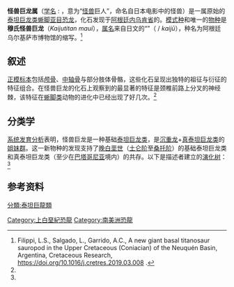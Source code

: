 {{Automatic taxobox
| fossil_range = [[白垩纪|白垩纪]]晚期，[[科尼亚克阶|科尼亚克阶]]<br>{{fossil range|89|86}}
| taxon = Kaijutitan
| image =
| image_caption =
| authority = Filippi, Salgado & Garrido, [[2019年|2019]]
| type_species = '''穆氏怪兽巨龙<br>''Kaijutitan maui'''''
| type_species_authority = Filippi, Salgado & Garrido, 2019}}

'''怪兽巨龙属'''（[[学名|学名]] : {{lang|la|''Kaijutitan''}}，意为“[[怪兽_(特摄)|怪兽]]巨人”，命名自日本电影中的怪兽）是一属原始的[[泰坦巨龙类|泰坦巨龙类]][[蜥脚亚目|蜥脚亚目]][[恐龙|恐龙]]，化石发现于[[阿根廷|阿根廷]][[内乌肯省|内乌肯省]]的{{link-en|巴罗萨组|Sierra Barrosa Formation}}。[[模式种|模式种]]和唯一的[[物种|物种]]是'''穆氏怪兽巨龙'''（''Kaijutitan maui''），[[属|属名]]来自日文的“{{lang|ja|怪獣}}”（{{lang|ja|かいじゅう}} / ''kaijū''），种名为阿根廷乌尔基萨市博物馆的缩写。<ref name=kaijutitan>Filippi, L.S., Salgado, L., Garrido, A.C., A new giant basal titanosaur sauropod in the Upper Cretaceous (Coniacian) of the Neuquén Basin, Argentina, Cretaceous Research, https://doi.org/10.1016/j.cretres.2019.03.008 {{Wayback|url=https://doi.org/10.1016/j.cretres.2019.03.008 |date=20200622012728 }}.</ref>

==叙述==
[[正模标本|正模标本]]包括[[颅骨|颅骨]]、[[人体解剖学方位|中轴骨]]与部分肢体骨骼，这些化石呈现出独特的祖征与衍征的特征组合。在怪兽巨龙的化石上观察到的最显著的特征是颈椎前路上分叉的神经棘，该特征在[[蜥脚类|蜥脚类]]动物的进化中已经出现了好几次。<ref name=kaijutitan/>

==分类学==
[[系统发育分析|系统发育分析]]表明，怪兽巨龙是一种基础[[泰坦巨龙类|泰坦巨龙类]]，是[[沉重龙|沉重龙]]+[[真泰坦巨龙类|真泰坦巨龙类]]的[[姐妹群|姐妹群]]。这一新物种的发现支持了[[白垩纪|晚白垩世]]（[[土仑阶|土仑阶]]至[[桑托阶|桑托阶]]）的基础泰坦巨龙类和真泰坦巨龙类（至少在[[巴塔哥尼亚|巴塔哥尼亚]]境内）的共存。以下是描述者建立的[[演化树|演化树]]：<ref name=kaijutitan/>

{{clade|style=font-size:85%; line-height:85%;
 
|label1=[[泰坦巨龙类|泰坦巨龙类]] Titanosauria
|1={{clade
 |1={{clade
  |1=[[安第斯龙属|安第斯龙属]]<br/> ''Andesaurus''
  |2=[[温顿巨龙属|温顿巨龙属]]<br/>''Wintonotitan'' }}
 |2={{clade
  |1='''怪兽巨龙属<br/>''Kaijutitan'''''
  |2={{clade
   |1=[[沉重龙属|沉重龙属]]<br/>''Epachthosaurus''
   |2=[[真泰坦巨龙类|真泰坦巨龙类]]<br/> Eutitanosauria }} }} }} }}

==参考资料==
{{reflist}}
{{Sauropodomorpha|T.}}
[[Category:上白堊紀恐龍|Category:上白堊紀恐龍]]
[[Category:南美洲恐龍|Category:南美洲恐龍]]
[[分類:泰坦巨龍類|分類:泰坦巨龍類]]